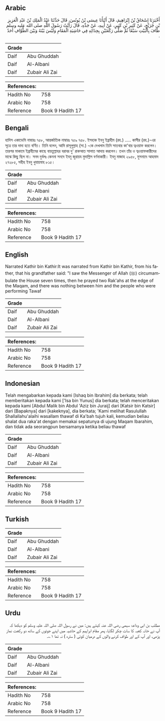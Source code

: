 ## Arabic


<div dir="rtl" lang="ar" style={{fontSize:'larger',backgroundColor:'#f8f9fa',padding:20}}>
أَخْبَرَنَا إِسْحَاقُ بْنُ إِبْرَاهِيمَ، قَالَ أَنْبَأَنَا عِيسَى بْنُ يُونُسَ، قَالَ حَدَّثَنَا عَبْدُ الْمَلِكِ بْنُ عَبْدِ الْعَزِيزِ بْنِ جُرَيْجٍ، عَنْ كَثِيرِ بْنِ كَثِيرٍ، عَنْ أَبِيهِ، عَنْ جَدِّهِ، قَالَ رَأَيْتُ رَسُولَ اللَّهِ صلى الله عليه وسلم طَافَ بِالْبَيْتِ سَبْعًا ثُمَّ صَلَّى رَكْعَتَيْنِ بِحِذَائِهِ فِي حَاشِيَةِ الْمَقَامِ وَلَيْسَ بَيْنَهُ وَبَيْنَ الطُّوَّافِ أَحَدٌ ‏.‏
</div>
<div style={{backgroundColor:'#f8f9fa',padding:20, marginBottom: 10}}><table> <thead> <tr> <th>Grade</th> <th></th> </tr> </thead> <tbody> <tr><td>Daif</td><td>Abu Ghuddah</td></tr><tr><td>Daif</td><td>Al-Albani</td></tr><tr><td>Daif</td><td>Zubair Ali Zai</td></tr></tbody></table><table> <thead> <tr> <th>References:</th> <th></th> </tr> </thead> <tbody><tr><td>Hadith No</td><td>758</td></tr><tr><td>Arabic No</td><td>758</td></tr><tr><td>Reference</td><td>Book 9 Hadith 17</td></tr></tbody></table></div>

## Bengali


<div dir="ltr" lang="bn" style={{fontSize:'larger',backgroundColor:'#f8f9fa',padding:20}}>
হাদিস একাডেমি নাম্বারঃ ৭৫৮, আন্তর্জাতিক নাম্বারঃ ৭৫৯ ৭৫৮. ইসহাক ইবনু ইব্রাহীম (রহ.) ..... কাসীর (রহ.)-এর সূত্রে তার দাদা হতে বর্ণিত। তিনি বলেন, আমি রাসূলুল্লাহ (সা.) -কে দেখলাম তিনি সাতবার কা'বার ত্বওয়াফ করলেন। তারপর মাকামে ইব্রাহীমের কাছে বায়তুল্লাহর বরাবর দু' রাকআত সালাত আদায় করলেন। তখন তাঁর ও ত্বওয়াফকারীদের মাঝে কিছু ছিল না। সনদ দুর্বলঃ কেননা সনদে ইবনু জুরায়য মুদাল্লিস বর্ণনাকারী। ইবনু মাজাহ ২৯৫৮, মুসনাদে আহমাদ ২৭২৮৫, সহীহ ইবনু খুযায়মাহ ৮১৫।
</div>
<div style={{backgroundColor:'#f8f9fa',padding:20, marginBottom: 10}}><table> <thead> <tr> <th>Grade</th> <th></th> </tr> </thead> <tbody> <tr><td>Daif</td><td>Abu Ghuddah</td></tr><tr><td>Daif</td><td>Al-Albani</td></tr><tr><td>Daif</td><td>Zubair Ali Zai</td></tr></tbody></table><table> <thead> <tr> <th>References:</th> <th></th> </tr> </thead> <tbody><tr><td>Hadith No</td><td>758</td></tr><tr><td>Arabic No</td><td>758</td></tr><tr><td>Reference</td><td>Book 9 Hadith 17</td></tr></tbody></table></div>

## English


<div dir="ltr" lang="en" style={{fontSize:'larger',backgroundColor:'#f8f9fa',padding:20}}>
Narrated Kathir bin Kathir:It was narrated from Kathir bin Kathir, from his father, that his grandfather said: "I saw the Messenger of Allah (ﷺ) circumambulate the House seven times, then he prayed two Rak'ahs at the edge of the Maqam, and there was nothing between him and the people who were performing Tawaf
</div>
<div style={{backgroundColor:'#f8f9fa',padding:20, marginBottom: 10}}><table> <thead> <tr> <th>Grade</th> <th></th> </tr> </thead> <tbody> <tr><td>Daif</td><td>Abu Ghuddah</td></tr><tr><td>Daif</td><td>Al-Albani</td></tr><tr><td>Daif</td><td>Zubair Ali Zai</td></tr></tbody></table><table> <thead> <tr> <th>References:</th> <th></th> </tr> </thead> <tbody><tr><td>Hadith No</td><td>758</td></tr><tr><td>Arabic No</td><td>758</td></tr><tr><td>Reference</td><td>Book 9 Hadith 17</td></tr></tbody></table></div>

## Indonesian


<div dir="ltr" lang="id" style={{fontSize:'larger',backgroundColor:'#f8f9fa',padding:20}}>
Telah mengabarkan kepada kami [Ishaq bin Ibrahim] dia berkata; telah memberitakan kepada kami ['Isa bin Yunus] dia berkata; telah menceritakan kepada kami [Abdul Malik bin Abdul 'Aziz bin Juraij] dari [Katsir bin Katsir] dari [Bapaknya] dari [kakeknya], dia berkata; 'Kami melihat Rasulullah Shallallahu'alaihi wasallam thawaf di Ka'bah tujuh kali, kemudian beliau shalat dua raka'at dengan memakai sepatunya di ujung Maqam Ibarahim, dan tidak ada seorangpun bersamanya ketika beliau thawaf
</div>
<div style={{backgroundColor:'#f8f9fa',padding:20, marginBottom: 10}}><table> <thead> <tr> <th>Grade</th> <th></th> </tr> </thead> <tbody> <tr><td>Daif</td><td>Abu Ghuddah</td></tr><tr><td>Daif</td><td>Al-Albani</td></tr><tr><td>Daif</td><td>Zubair Ali Zai</td></tr></tbody></table><table> <thead> <tr> <th>References:</th> <th></th> </tr> </thead> <tbody><tr><td>Hadith No</td><td>758</td></tr><tr><td>Arabic No</td><td>758</td></tr><tr><td>Reference</td><td>Book 9 Hadith 17</td></tr></tbody></table></div>

## Turkish


<div dir="ltr" lang="tr" style={{fontSize:'larger',backgroundColor:'#f8f9fa',padding:20}}>

</div>
<div style={{backgroundColor:'#f8f9fa',padding:20, marginBottom: 10}}><table> <thead> <tr> <th>Grade</th> <th></th> </tr> </thead> <tbody> <tr><td>Daif</td><td>Abu Ghuddah</td></tr><tr><td>Daif</td><td>Al-Albani</td></tr><tr><td>Daif</td><td>Zubair Ali Zai</td></tr></tbody></table><table> <thead> <tr> <th>References:</th> <th></th> </tr> </thead> <tbody><tr><td>Hadith No</td><td>758</td></tr><tr><td>Arabic No</td><td>758</td></tr><tr><td>Reference</td><td>Book 9 Hadith 17</td></tr></tbody></table></div>

## Urdu


<div dir="rtl" lang="ur" style={{fontSize:'larger',backgroundColor:'#f8f9fa',padding:20}}>
مطلب بن ابی وداعۃ سہمی رضی اللہ عنہ کہتے ہیں: میں نے رسول اللہ صلی اللہ علیہ وسلم کو دیکھا کہ آپ نے خانہ کعبہ کا سات چکر لگایا، پھر مقام ابراہیم کے حاشیہ میں اپنے جوتوں کے ساتھ دو رکعت نماز پڑھی، اور آپ کے اور طواف کرنے والوں کے درمیان کوئی ( سترہ ) نہ تھا ۱؎۔
</div>
<div style={{backgroundColor:'#f8f9fa',padding:20, marginBottom: 10}}><table> <thead> <tr> <th>Grade</th> <th></th> </tr> </thead> <tbody> <tr><td>Daif</td><td>Abu Ghuddah</td></tr><tr><td>Daif</td><td>Al-Albani</td></tr><tr><td>Daif</td><td>Zubair Ali Zai</td></tr></tbody></table><table> <thead> <tr> <th>References:</th> <th></th> </tr> </thead> <tbody><tr><td>Hadith No</td><td>758</td></tr><tr><td>Arabic No</td><td>758</td></tr><tr><td>Reference</td><td>Book 9 Hadith 17</td></tr></tbody></table></div>